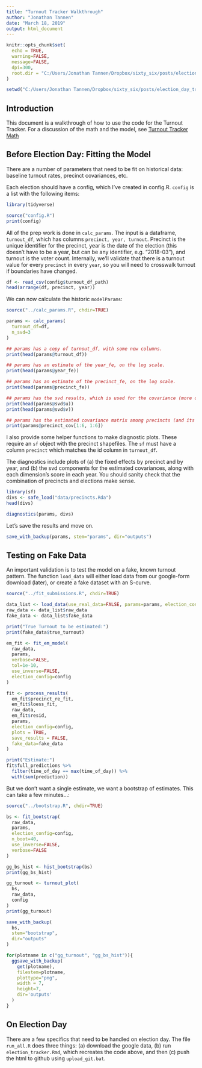 ```yaml
---
title: "Turnout Tracker Walkthrough"
author: "Jonathan Tannen"
date: "March 18, 2019"
output: html_document
---
```


```r
knitr::opts_chunk$set(
  echo = TRUE,
  warning=FALSE,
  message=FALSE,
  dpi=300,
  root.dir = "C:/Users/Jonathan Tannen/Dropbox/sixty_six/posts/election_day_tracker/tracker_v0/chicago_2019/"
)

setwd("C:/Users/Jonathan Tannen/Dropbox/sixty_six/posts/election_day_tracker/tracker_v0/chicago_2019/")
```


## Introduction
This document is a walkthrough of how to use the code for the Turnout Tracker. For a discussion of the math and the model, see [Turnout Tracker Math](../methodology.html)

## Before Election Day: Fitting the Model

There are a number of parameters that need to be fit on historical data: baseline turnout rates, precinct covariances, etc. 

Each election should have a config, which I've created in config.R. `config` is a list with the following items:
```r
library(tidyverse)

source("config.R")
print(config)
```

All of the prep work is done in `calc_params`. The input is a dataframe, `turnout_df`, which has columns `precinct, year, turnout`. Precinct is the unique identifier for the precinct, year is the date of the election (this doesn't have to be a year, but can be any identifier, e.g. "2018-03"), and turnout is the voter count. Internally, we'll validate that there is a turnout value for every `precinct` in every `year`, so you will need to crosswalk turnout if boundaries have changed.

```r
df <- read_csv(config$turnout_df_path)
head(arrange(df, precinct, year))
```

We can now calculate the historic `modelParams`:
```r
source("../calc_params.R", chdir=TRUE)

params <- calc_params(
  turnout_df=df, 
  n_svd=3
) 

## params has a copy of turnout_df, with some new columns.
print(head(params@turnout_df))

## params has an estimate of the year_fe, on the log scale.
print(head(params@year_fe))

## params has an estimate of the precinct_fe, on the log scale.
print(head(params@precinct_fe))

## params has the svd results, which is used for the covariance (more on this later).
print(head(params@svd$u))
print(head(params@svd$v))

## params has the estimated covariance matrix among precincts (and its inverse)
print(params@precinct_cov[1:6, 1:6])
```

I also provide some helper functions to make diagnostic plots. These require an `sf` object with the precinct shapefiles. The `sf` must have a column `precinct` which matches the id column in `turnout_df`.

The diagnostics include plots of (a) the fixed effects by precinct and by year, and (b) the svd components for the estimated covariances, along with each dimension's score in each year. You should sanity check that the combination of precincts and elections make sense.
```r
library(sf)
divs <- safe_load("data/precincts.Rda")
head(divs)

diagnostics(params, divs)
```

Let's save the results and move on.
```r
save_with_backup(params, stem="params", dir="outputs")
```

## Testing on Fake Data
An important validation is to test the model on a fake, known turnout pattern. The function `load_data` will either load data from our google-form download (later), or create a fake dataset with an S-curve.
```r
source("../fit_submissions.R", chdir=TRUE)

data_list <- load_data(use_real_data=FALSE, params=params, election_config=config)
raw_data <- data_list$raw_data
fake_data <- data_list$fake_data

print("True Turnout to be estimated:")
print(fake_data$true_turnout)

em_fit <- fit_em_model(
  raw_data, 
  params, 
  verbose=FALSE, 
  tol=1e-10, 
  use_inverse=FALSE, 
  election_config=config
)

fit <- process_results(
  em_fit$precinct_re_fit, 
  em_fit$loess_fit, 
  raw_data,
  em_fit$resid,
  params,
  election_config=config,
  plots = TRUE, 
  save_results = FALSE,
  fake_data=fake_data
)

print("Estimate:")
fit$full_predictions %>% 
  filter(time_of_day == max(time_of_day)) %>%
  with(sum(prediction))
```

But we don't want a single estimate, we want a bootstrap of estimates. This can take a few minutes...:
```r
source("../bootstrap.R", chdir=TRUE)

bs <- fit_bootstrap(
  raw_data,
  params,
  election_config=config,
  n_boot=40,
  use_inverse=FALSE,
  verbose=FALSE
)

gg_bs_hist <- hist_bootstrap(bs) 
print(gg_bs_hist)

gg_turnout <- turnout_plot(
  bs,
  raw_data,
  config
)
print(gg_turnout)

save_with_backup(
  bs,
  stem="bootstrap",
  dir="outputs"
)  

for(plotname in c("gg_turnout", "gg_bs_hist")){
  ggsave_with_backup(
    get(plotname), 
    filestem=plotname,
    plottype="png",
    width = 7,
    height=7,
    dir='outputs'
  )
}

```

## On Election Day
There are a few specifics that need to be handled on election day. The file `run_all.R` does three things: (a) download the google data, (b) run `election_tracker.Rmd`, which recreates the code above, and then (c) push the html to github using `upload_git.bat`.

